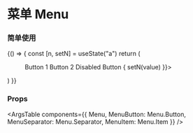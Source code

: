 
<Meta title="组件/菜单 Menu" />

# 菜单 Menu

### 简单使用

<Canvas>
  <Story name="MenuSpinner">
    {() => {
      const [n, setN] = useState("a")
      return (
        <Menu>
          <Menu.Button>Button 1</Menu.Button>
          <Menu.Button>Button 2</Menu.Button>
          <Menu.Separator />
          <Menu.Button disabled>Disabled Button</Menu.Button>
          <Menu.Separator />
          <Menu.Item>
            <Checkbox label={"Checkbox 1"} />
          </Menu.Item>
          <Menu.Item>
            <Checkbox label={"Checkbox 2"} />
          </Menu.Item>
          <Menu.Item>
            <Checkbox label={"Checkbox 3"} />
          </Menu.Item>
          <Menu.Separator />
          <Menu.Item>
            <RadioGroup name="radio1" className="flex-col items-start" value={n} onChange={(value) => { setN(value) }}>
              <Radio label={'Apple'} value={'a'} customize={{ Root: { extendClassName: "mr-4" }}}></Radio>
              <Radio label={'Banana'} value={'b'} customize={{ Root: { extendClassName: "mr-4" }}}></Radio>
              <Radio label={'Cherry'} value={'c'} customize={{ Root: { extendClassName: "mr-4" }}}></Radio>
            </RadioGroup>
          </Menu.Item>
        </Menu>
      )
    }}
  </Story>
</Canvas>

### Props

<ArgsTable components={{ Menu, MenuButton: Menu.Button, MenuSeparator: Menu.Separator, MenuItem: Menu.Item }} />
